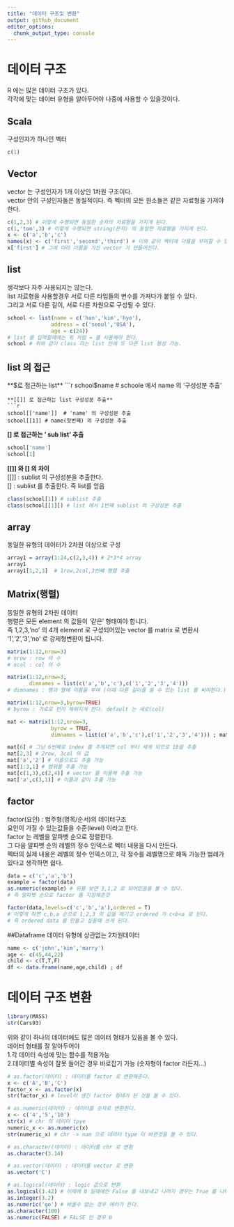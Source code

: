 ```yaml
---
title: "데이터 구조및 변환"
output: github_document
editor_options: 
  chunk_output_type: console
---
```

# 데이터 구조
R  에는 많은 데이터 구조가 있다. <br>
각각에 맞는 데이터 유형을 알아두어야 나중에 사용할 수 있을것이다.

## Scala
구성인자가 하나인 벡터
```r
c(1)
```

## Vector
vector 는 구성인자가 1개 이상인 1차원 구조이다. <br>
vector 안의 구성인자들은 동질적이다. 즉 벡터의 모든 원소들은 같은 자료형을 가져야 한다.

```r
c(1,2,3) # 이렇게 수행되면 동일한 숫자의 자료형을 가지게 된다.
c(1,'tom',3) # 이렇게 수행되면 string(문자) 의 동일한 자료형을 가지게 된다.
x <- c('a','b','c')
names(x) <- c('first','second','third') # 이와 같이 벡터에 이름을 부여할 수 있다.
x['first'] # 그에 따라 이름을 가진 vector 가 만들어진다.
```

## list
생각보다 자주 사용되지는 않는다. <br>
list 자료형을 사용할경우 서로 다른 타입들의 변수를 가져다가 붙일 수 있다. <br>
그리고 서로 다른 길이, 서로 다른 차원으로 구성될 수 있다. <br>
```r
school <- list(name = c('han','kim','hyo'),
              address = c('seoul','USA'),
              age = c(24))
# list 를 입력할때에는 위 처럼 = 를 사용해야 한다.
school # 위와 같이 class 라는 list 안에 또 다른 list 형성 가능.
```

## list 의 접근
**$로 접근하는 list**
```r
school$name # schoole 에서 name 의 '구성성분 추출'
```
**[[]] 로 접근하는 list 구성성분 추출**
```r
school[['name']]  # 'name' 의 구성성분 추출
school[[1]] # name(첫번쨰) 의 구성성분 추출
```
**[] 로 접근하는 ' sub list' 추출**
```r
school['name']
school[1]
```
**[[]] 와 [] 의 차이** <br>
[[]] : sublist 의 구성성분을 추출한다.<br>
[] : sublist 를 추출한다. 즉 list를 얻음<br>
```r
class(school[1]) # sublist 추출 
class(school[[1]]) # list 에서 1번째 sublist 의 구성성분 추출
```

## array 
동일한 유형의 데이터가 2차원 이상으로 구성
```r
array1 = array(1:24,c(2,3,4)) # 2*3*4 array
array1
array1[1,2,3]  # 1row,2col,3번쨰 행렬 추출
```

## Matrix(행렬)
동일한 유형의 2차원 데이터 <br>
행렬은 모든 element 의 값들이 '같은' 형태여야 합니다. <br>
즉 1,2,3,'no' 의 4개 element 로 구성되어있는 vector 를 matrix 로 변환시 '1','2','3','no' 로 강제형변환이 됩니다. <br>
```r
matrix(1:12,nrow=3)
# nrow : row 의 수
# ncol : col 의 수
```

```r
matrix(1:12,nrow=3,
       dimnames = list(c('a','b','c'),c('1','2','3','4')))
# dimnames : 행과 열에 이름을 부여 (이때 다른 길이를 쓸 수 있는 list 를 써야한다.)
```

```r
matrix(1:12,nrow=3,byrow=TRUE)
# byrow : 가로로 먼저 채워지게 한다. default 는 세로(col)
```

```r
mat <- matrix(1:12,nrow=3,
              byrow = TRUE,
              dimnames = list(c('a','b','c'),c('1','2','3','4'))) ; mat

mat[6] # 그냥 6번째로 index 를 주게되면 col 부터 세게 되므로 10을 추출
mat[2,3] # 2row, 3col 의 값
mat['a','2'] # 이름으로도 추출 가능
mat[1:3,1] # 범위를 추출 가능
mat[c(1,3),c(2,4)] # vector 를 이용해 추출 가능
mat['a',c(3,1)] # 이름과 같이 추출 가능
```

## factor
factor(요인) : 범주형(명목/순서)의 데이터구조<br>
요인이 가질 수 있는값들을 수준(level) 이라고 한다.<br>
factor 는 레벨을 알파벳 순으로 정렬한다. <br>
그 다음 알파벳 순의 레벨의 정수 인덱스로 벡터 내용을 다시 만든다.<br>
펙터의 실제 내용은 레벨의 정수 인덱스이고, 각 정수를 레벨명으로 해독 가능한 범례가 있다고 생각하면 쉽다.<br>
```r
data = c('c','a','b')
example = factor(data)
as.numeric(example) # 위를 보면 3,1,2 로 되어있음을 볼 수 있다.
# 즉 알파벳 순으로 factor 를 지정해준것 
```

```r
factor(data,levels=c('c','b','a'),ordered = T) 
# 이렇게 하면 c,b,a 순으로 1,2,3 의 값을 매기고 ordered 가 c<b<a 로 된다.
# 즉 ordered data 를 만들고 싶을때 쓰게 된다.
```

##Dataframe 
데이터 유형에 상관없는 2차원데이터
```r
name <- c('john','kim','marry')
age <- c(45,44,22)
child <- c(T,T,F)
df <- data.frame(name,age,child) ; df
```

# 데이터 구조 변환
```r
library(MASS)
str(Cars93)
```
위와 같이 하나의 데이터에도 많은 데이터 형태가 있음을 볼 수 있다. <br>
데이터 형태를 잘 알아두어야 <br>
1.각 데이터 속성에 맞는 함수를 적용가능<br>
2.데이터별 속성이 잘못 들어간 경우 바로잡기 가능 (숫자형이 factor 라든지...)

```r
# as.factor(데이터) : 데이터를 factor 로 변환해준다.
x <- c('A','B','C')
factor_x <- as.factor(x)
str(factor_x) # level이 생긴 factor 형태가 된 것을 볼 수 있다.

# as.numeric(데이터) : 데이터를 숫자로 변환한다.
x <- c('4','5','10')
str(x) # chr 의 데이터 tpye
numeric_x <- as.numeric(x)
str(numeric_x) # chr -> num 으로 데이터 type 이 바뀐것을 볼 수 있다.

# as.character(데이터) : 데이터를 chr 로 변환
as.character(3.14)

# as.vector(데이터) : 데이터를 vector 로 변환
as.vector('C')

# as.logical(데이터) : logic 값으로 변환
as.logical(3.42) # 이때에 0 일때에만 False 를 내보내고 나머지 경우는 True 를 나타낸다. 
as.integer(3.2)
as.numeric('go') # 바꿀수 없는 경우 에러가 뜬다.
as.character(100)
as.numeric(FALSE) # FALSE 인 경우 0 
```